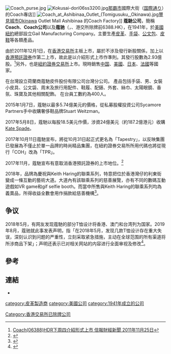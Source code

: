{{Infobox Company
| company_name =  蔻馳公司
| company_logo = <!-- 檔案不存在 File:Coachbagslogo.png -->
| company_type = 上市公司（{{nyse|TPR}}、港交所除牌前6388.HK）
| company_slogan =
| foundation = 1941年
| location = {{USA}}[[紐約州|紐約州]][[紐約|紐約]]
| founder =Miles & Lillian Cahn
| key_people = [[行政總裁|行政總裁]]－維克多·路爾斯<br>創辦人－Miles & Lillian Cahn
| industry = 時尚
| sales =
| profit = 
| revenue =
| asset =
| market_value = 
| num_employees = 
| products = [[皮革|皮革]]、[[時裝|時裝]]、[[手袋|手袋]]、[[公文包|公文包]]、[[皮鞋|皮鞋]]
| homepage = http://www.coach.com/
}} 
[[File:Coach_purse.jpg|thumb]]
[[File:Kokusai-dori06ss3200.jpg|thumb]][[那霸市|那霸市]]國際大街（[[國際通|国際通り]]）的Coach專店]]
[[File:Coach_at_Ashibinaa_Outlet_(Tomigusuku,_Okinawa).jpg|thumb]][[豐見城市|豐見城市]]Okinawa Outlet Mall Ashibinaa 的Coach Factory]]
'''蔻馳公司'''，簡稱'''Coach'''、'''Coach公司'''以及'''蔻驰'''（{{lang-en|'''Coach Inc.'''}}，{{nyse|TPR}}、港交所除牌前6388.HK），在1941年，於[[美國|美國]][[紐約|紐約]]總部設立Gail Manufacturing Company。主要生產[[皮革|皮革]]、[[手袋|手袋]]、[[公文包|公文包]]、[[皮鞋|皮鞋]]等各類產品。

由於2011年12月1日，在[[香港交易所|香港交易所]]主板上市，屬於不涉及發行新股關係，加上以[[香港預託證券|香港預託證券]]作第二上市，故此是以介紹形式上市作準則。其發行股數為2.93億股。<ref>[http://www.hkej.com/template/onlinenews/jsp/detail.jsp?title_id=83694 Coach(06388)HDR下周四介紹形式上市 信報財經新聞 2011年11月25日]</ref>另外，也是[[紐約證券交易所|紐約證券交易所]]上市。現時銷售[[中国|中国]]、[[美國|美國]]、[[日本|日本]]、[[法國|法國]]等國家。

在台灣設立荷蘭商蔻馳皮件股份有限公司台灣分公司。
產品包括手袋、男、女裝小皮具、公文袋、周末及旅行用配件、鞋履、配錶、外套、絲巾、太陽眼鏡、香氛、珠寶及其他相關配飾。
在台員工數約為400人。

2015年1月7日，蔻馳以最多5.74億美元的價格，從私募股權投資公司Sycamore Partners手中收購奢侈鞋品牌Stuart Weitzman。

2017年5月8日，蔻馳以每股18.5美元作價，涉資24億美元（約187.2億港元）收購[[Kate_Spade|Kate Spade]]。

2017年10月11日蔻馳宣布，將從10月31日起正式更名為「Tapestry」，以反映集團已發展為不僅止於單一品牌的時尚精品集團，在紐約證券交易所所用代碼也將從現行「COH」改為「TPR」。

2017年11月，蔻馳宣布有意取消香港預託證券的上市地位。<ref>{{Cite web |url=http://orientaldaily.on.cc/cnt/finance/20171102/mobile/odn-20171102-1102_00202_018.html |title=Coach母公司有意港退市 |accessdate=2018-04-29 |archive-date=2018-04-30 |archive-url=https://web.archive.org/web/20180430113909/http://orientaldaily.on.cc/cnt/finance/20171102/mobile/odn-20171102-1102_00202_018.html |dead-url=no }}</ref>

2018年，品牌為慶祝與Keith Haring的聯乘系列，特意把位於香港灣仔的利東街變成一條互動的藝術大道。大道內有該聯乘系列的慈善展覽，亦有不同的數碼互動遊戲如VR game和gif selfie booth。而當中所售與Keith Haring的聯乘系列均為義賣品，所得收益全數會用作捐款給慈善機構<ref>{{Cite web |url=https://mings.mpweekly.com/mings-fashion/20180323-75881 |title=Coach x Keith Haring pop-up進駐灣仔　利東街變身時尚藝術大道　 |access-date=2018-04-07 |archive-url=https://web.archive.org/web/20180407115945/https://mings.mpweekly.com/mings-fashion/20180323-75881 |archive-date=2018-04-07 |dead-url=yes }}</ref>。

==争议==
2018年5月，有网友发现蔻馳的部分T恤设计将香港、澳门和台湾列为国家。2019年8月，蔻驰就此事发表声明，指「在2018年5月，发现几款T恤设计存在重大失误，深刻认识到问题的严重性，立刻采取紧急措施，主动在全球范围的所有渠道将所涉商品下架」；声明还表示已对相关网站的内容进行全面审视及修改<ref>{{Cite web |url=https://finance.sina.com.cn/chanjing/gsnews/2019-08-12/doc-ihytcitm8595529.shtml |title=蔻驰道歉：问题T恤已全部下架 立刻修改网站内容 |accessdate=2019-08-12 |archive-date=2019-08-12 |archive-url=https://web.archive.org/web/20190812071640/https://finance.sina.com.cn/chanjing/gsnews/2019-08-12/doc-ihytcitm8595529.shtml |dead-url=no }}</ref>。

==參考==
{{reflist}}

==連結==
* {{official website|http://www.tapestry.com}}

[[category:皮革製造商|category:皮革製造商]]
[[category:美國公司|category:美國公司]]
[[category:1941年成立的公司|category:1941年成立的公司]]
[[Category:香港交易所已除牌公司|Category:香港交易所已除牌公司]]